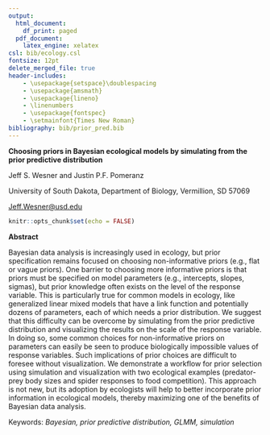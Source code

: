 ```yaml
---
output:
  html_document:
    df_print: paged
  pdf_document:
    latex_engine: xelatex
csl: bib/ecology.csl
fontsize: 12pt
delete_merged_file: true
header-includes:
    - \usepackage{setspace}\doublespacing
    - \usepackage{amsmath}
    - \usepackage{lineno}
    - \linenumbers
    - \usepackage{fontspec}
    - \setmainfont{Times New Roman}
bibliography: bib/prior_pred.bib
---
```


**Choosing priors in Bayesian ecological models by simulating from the prior predictive distribution**

Jeff S. Wesner and Justin P.F. Pomeranz

University of South Dakota, Department of Biology, Vermillion, SD 57069

[Jeff.Wesner\@usd.edu](mailto:Jeff.Wesner@usd.edu){.email}

```r
knitr::opts_chunk$set(echo = FALSE)
```

\newpage

**Abstract**

Bayesian data analysis is increasingly used in ecology, but prior specification remains focused on choosing non-informative priors (e.g., flat or vague priors). One barrier to choosing more informative priors is that priors must be specified on model parameters (e.g., intercepts, slopes, sigmas), but prior knowledge often exists on the level of the response variable. This is particularly true for common models in ecology, like generalized linear mixed models that have a link function and potentially dozens of parameters, each of which needs a prior distribution. We suggest that this difficulty can be overcome by simulating from the prior predictive distribution and visualizing the results on the scale of the response variable. In doing so, some common choices for non-informative priors on parameters can easily be seen to produce biologically impossible values of response variables. Such implications of prior choices are difficult to foresee without visualization. We demonstrate a workflow for prior selection using simulation and visualization with two ecological examples (predator-prey body sizes and spider responses to food competition). This approach is not new, but its adoption by ecologists will help to better incorporate prior information in ecological models, thereby maximizing one of the benefits of Bayesian data analysis.

Keywords: *Bayesian, prior predictive distribution, GLMM, simulation*

\newpage

